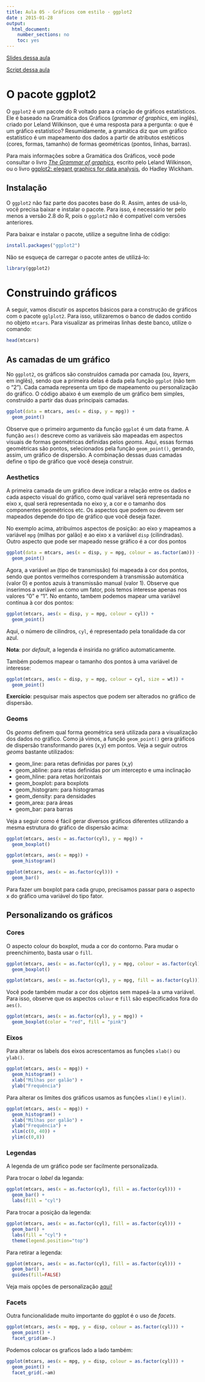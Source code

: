 ```yaml
---
title: Aula 05 - Gráficos com estilo - ggplot2
date : 2015-01-28
output:
  html_document:
    number_sections: no
    toc: yes
---
```


<a href="http://curso-r.github.io/slides/aula_05_apresentacao.html" target="_blank">Slides dessa aula</a>

<a href="http://curso-r.github.io/script/aula_05.R" target="_blank">Script dessa aula</a>

# O pacote ggplot2

O `ggplot2` é um pacote do R voltado para a criação de gráficos estatísticos. Ele é baseado na Gramática dos Gráficos (*grammar of graphics*, em inglês), criado por Leland Wilkinson, que é uma resposta para a pergunta: o que é um gráfico estatístico? Resumidamente, a gramática diz que um gráfico estatístico é um mapeamento dos dados a partir de atributos estéticos (cores, formas, tamanho) de formas geométricas (pontos, linhas, barras).

Para mais informações sobre a Gramática dos Gráficos, você pode consultar o livro [*The Grammar of graphics*](http://www.springer.com/statistics/computational+statistics/book/978-0-387-24544-7), escrito pelo Leland Wilkinson, ou o livro [ggplot2: elegant graphics for data analysis](http://ggplot2.org/book/), do Hadley Wickham.

## Instalação

O `ggplot2` não faz parte dos pacotes base do R. Assim, antes de usá-lo, você precisa baixar e instalar o pacote. Para isso, é necessário ter pelo menos a versão 2.8 do R, pois o `ggplot2` não é compatível com versões anteriores.

Para baixar e instalar o pacote, utilize a seguitne linha de código:

```r
install.packages("ggplot2")
```
Não se esqueça de carregar o pacote antes de utilizá-lo:

```r
library(ggplot2)
```

# Construindo gráficos

A seguir, vamos discutir os aspcetos básicos para a construção de gráficos com o pacote `gglplot2`. Para isso, utilizaremos o banco de dados contido no objeto `mtcars`. Para visualizar as primeiras linhas deste banco, utilize o comando:

```r
head(mtcars)
```

## As camadas de um gráfico

No `ggplot2`, os gráficos são construídos camada por camada (ou, *layers*, em inglês), sendo que a primeira delas é dada pela função `ggplot` (não tem o "2"). Cada camada representa um tipo de mapeamento ou personalização do gráfico. O código abaixo é um exemplo de um gráfico bem simples, construído a partir das duas principais camadas. 


```r
ggplot(data = mtcars, aes(x = disp, y = mpg)) + 
  geom_point()
```

Observe que o primeiro argumento da função `ggplot` é um data frame. A função `aes()` descreve como as variáveis são mapeadas em aspectos visuais de formas geométricas definidas pelos *geoms*. Aqui, essas formas geométricas são pontos, selecionados pela função `geom_point()`, gerando, assim, um gráfico de dispersão. A combinação dessas duas camadas define o tipo de gráfico que você deseja construir.

### Aesthetics

A primeira camada de um gráfico deve indicar a relação entre os dados e cada aspecto visual do gráfico, como qual variável será representada no eixo x, qual será representada no eixo y, a cor e o tamanho dos componentes geométricos etc. Os aspectos que podem ou devem ser mapeados depende do tipo de gráfico que você deseja fazer.

No exemplo acima, atribuímos aspectos de posição: ao eixo y mapeamos a variável `mpg` (milhas por galão) e ao eixo x a variável `disp` (cilindradas). Outro aspecto que pode ser mapeado nesse gráfico é a cor dos pontos


```r
ggplot(data = mtcars, aes(x = disp, y = mpg, colour = as.factor(am))) + 
  geom_point()
```

Agora, a variável `am` (tipo de transmissão) foi mapeada à cor dos pontos, sendo que pontos vermelhos correspondem à transmissão automática (valor 0) e pontos azuis à transmissão manual (valor 1). Observe que inserimos a variável `am` como um fator, pois temos interesse apenas nos valores "0" e "1". No entanto, tambem podemos mapear uma variável contínua à cor dos pontos:

```r
ggplot(mtcars, aes(x = disp, y = mpg, colour = cyl)) + 
  geom_point()
```

Aqui, o número de cilindros, `cyl`, é representado pela tonalidade da cor azul.

**Nota**: por *default*, a legenda é insirida no gráfico automaticamente.

Também podemos mapear o tamanho dos pontos à uma variável de interesse:

```r
ggplot(mtcars, aes(x = disp, y = mpg, colour = cyl, size = wt)) +
  geom_point()
```

**Exercício**: pesquisar mais aspectos que podem ser alterados no gráfico de dispersão.

### Geoms

Os *geoms* definem qual forma geométrica será utilizada para a visualização dos dados no gráfico. Como já vimos, a função `geom_point()` gera gráficos de dispersão transformando pares (x,y) em pontos. Veja a seguir outros *geoms* bastante utilizados:

- geom_line: para retas definidas por pares (x,y)
- geom_abline: para retas definidas por um intercepto e uma inclinação
- geom_hline: para retas horizontais
- geom_boxplot: para boxplots
- geom_histogram: para histogramas
- geom_density: para densidades
- geom_area: para áreas
- geom_bar: para barras

Veja a seguir como é fácil gerar diversos gráficos diferentes utilizando a mesma estrutura do gráfico de dispersão acima:

```r
ggplot(mtcars, aes(x = as.factor(cyl), y = mpg)) + 
  geom_boxplot()
```

```r
ggplot(mtcars, aes(x = mpg)) + 
  geom_histogram()
```

```r
ggplot(mtcars, aes(x = as.factor(cyl))) + 
  geom_bar()
```

Para fazer um boxplot para cada grupo, precisamos passar para o aspecto x do gráfico uma variável do tipo fator. 

## Personalizando os gráficos

### Cores

O aspecto colour do boxplot, muda a cor do contorno. Para mudar o preenchimento, basta usar o `fill`.

```r
ggplot(mtcars, aes(x = as.factor(cyl), y = mpg, colour = as.factor(cyl))) + 
  geom_boxplot()
```


```r
ggplot(mtcars, aes(x = as.factor(cyl), y = mpg, fill = as.factor(cyl))) + geom_boxplot()
```

Você pode também mudar a cor dos objetos sem mapeá-la a uma variável. Para isso, observe que os aspectos `colour` e `fill` são especificados fora do `aes()`.

```r
ggplot(mtcars, aes(x = as.factor(cyl), y = mpg)) + 
  geom_boxplot(color = "red", fill = "pink")
```

### Eixos

Para alterar os labels dos eixos acrescentamos as funções `xlab()` ou `ylab()`.

```r
ggplot(mtcars, aes(x = mpg)) + 
  geom_histogram() +
  xlab("Milhas por galão") +
  ylab("Frequência")
```


Para alterar os limites dos gráficos usamos as funções `xlim()` e `ylim()`.

```r
ggplot(mtcars, aes(x = mpg)) + 
  geom_histogram() +
  xlab("Milhas por galão") +
  ylab("Frequência") +
  xlim(c(0, 40)) +
  ylim(c(0,8))
```


### Legendas

A legenda de um gráfico pode ser facilmente personalizada.

Para trocar o *label* da leganda:

```r
ggplot(mtcars, aes(x = as.factor(cyl), fill = as.factor(cyl))) + 
  geom_bar() +
  labs(fill = "cyl")
```

Para trocar a posição da legenda:

```r
ggplot(mtcars, aes(x = as.factor(cyl), fill = as.factor(cyl))) + 
  geom_bar() +
  labs(fill = "cyl") +
  theme(legend.position="top")
```

Para retirar a legenda:

```r
ggplot(mtcars, aes(x = as.factor(cyl), fill = as.factor(cyl))) + 
  geom_bar() +
  guides(fill=FALSE)
```


Veja mais opções de personalização [aqui!](http://www.cookbook-r.com/Graphs/Legends_(ggplot2)/)

### Facets

Outra funcionalidade muito importante do ggplot é o uso de *facets*.

```r
ggplot(mtcars, aes(x = mpg, y = disp, colour = as.factor(cyl))) + 
  geom_point() + 
  facet_grid(am~.)
```

Podemos colocar os graficos lado a lado também:

```r
ggplot(mtcars, aes(x = mpg, y = disp, colour = as.factor(cyl))) +
  geom_point() + 
  facet_grid(.~am)
```

